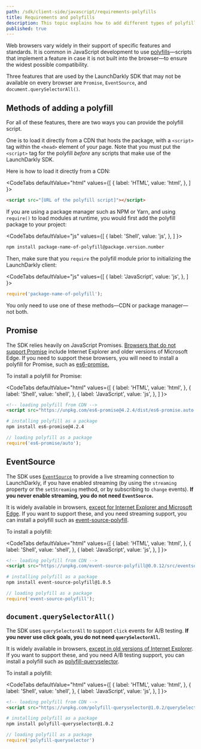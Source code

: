 ```yaml
---
path: /sdk/client-side/javascript/requirements-polyfills
title: Requirements and polyfills
description: This topic explains how to add different types of polyfills in the JavaScript SDK.
published: true
---
```


Web browsers vary widely in their support of specific features and standards. It is common in JavaScript development to use [polyfills](https://developer.mozilla.org/en-US/docs/Glossary/Polyfill)—scripts that implement a feature in case it is not built into the browser—to ensure the widest possible compatibility.

Three features that are used by the LaunchDarkly SDK that may not be available on every browser are `Promise`, `EventSource`, and `document.querySelectorAll()`.

## Methods of adding a polyfill

For all of these features, there are two ways you can provide the polyfill script.

One is to load it directly from a CDN that hosts the package, with a `<script>` tag within the `<head>` element of your page. Note that you must put the `<script>` tag for the polyfill _before_ any scripts that make use of the LaunchDarkly SDK.

Here is how to load it directly from a CDN:

<CodeTabs
  defaultValue="html"
  values={[
    { label: 'HTML', value: 'html', },
  ]
}>
<CodeTabItem value="html">

```html
<script src="[URL of the polyfill script]"></script>
```

</CodeTabItem>
</CodeTabs>

If you are using a package manager such as NPM or Yarn, and using `require()` to load modules at runtime, you would first add the polyfill package to your project:

<CodeTabs
  defaultValue="js"
  values={[
    { label: 'Shell', value: 'js', },
  ]
}>
<CodeTabItem value="js">

```bash
npm install package-name-of-polyfill@package.version.number
```

</CodeTabItem>
</CodeTabs>

Then, make sure that you `require` the polyfill module prior to initializing the LaunchDarkly client:

<CodeTabs
  defaultValue="js"
  values={[
    { label: 'JavaScript', value: 'js', },
  ]
}>
<CodeTabItem value="js">

```js
require('package-name-of-polyfill');
```

</CodeTabItem>
</CodeTabs>

You only need to use one of these methods—CDN or package manager—not both.

## Promise

The SDK relies heavily on JavaScript Promises. [Browsers that do not support Promise](https://caniuse.com/#search=Promise) include Internet Explorer and older versions of Microsoft Edge. If you need to support these browsers, you will need to install a polyfill for Promise, such as [es6-promise.](https://github.com/stefanpenner/es6-promise)

To install a polyfill for Promise:

<CodeTabs
  defaultValue="html"
  values={[
    { label: 'HTML', value: 'html', },
    { label: 'Shell', value: 'shell', },
    { label: 'JavaScript', value: 'js', },
  ]
}>
<CodeTabItem value="html">

```html
<!-- loading polyfill from CDN -->
<script src="https://unpkg.com/es6-promise@4.2.4/dist/es6-promise.auto.min.js"></script>
```

</CodeTabItem>
<CodeTabItem value="shell">

```bash
# installing polyfill as a package
npm install es6-promise@4.2.4
```

</CodeTabItem>
<CodeTabItem value="js">

```js
// loading polyfill as a package
require('es6-promise/auto');
```

</CodeTabItem>
</CodeTabs>

## EventSource

The SDK uses [`EventSource`](https://developer.mozilla.org/en-US/docs/Web/API/EventSource) to provide a live streaming connection to LaunchDarkly, if you have enabled streaming (by using the `streaming` property or the `setStreaming` method, or by subscribing to `change` events). **If you never enable streaming, you do not need `EventSource`.**

It is widely available in browsers, [except for Internet Explorer and Microsoft Edge](https://caniuse.com/#search=EventSource). If you want to support these, and you need streaming support, you can install a polyfill such as [event-source-polyfill](https://github.com/Yaffle/EventSource).

To install a polyfill:

<CodeTabs
  defaultValue="html"
  values={[
    { label: 'HTML', value: 'html', },
    { label: 'Shell', value: 'shell', },
    { label: 'JavaScript', value: 'js', },
  ]
}>
<CodeTabItem value="html">

```html
<!-- loading polyfill from CDN -->
<script src="https://unpkg.com/event-source-polyfill@0.0.12/src/eventsource.min.js"></script>
```

</CodeTabItem>
<CodeTabItem value="shell">

```bash
# installing polyfill as a package
npm install event-source-polyfill@1.0.5
```

</CodeTabItem>
<CodeTabItem value="js">

```js
// loading polyfill as a package
require('event-source-polyfill');
```

</CodeTabItem>
</CodeTabs>


## `document.querySelectorAll()`

The SDK uses `querySelectorAll` to support `click` events for A/B testing. **If you never use click goals, you do not need `querySelectorAll`.**

It is widely available in browsers, [except in old versions of Internet Explorer](https://caniuse.com/#feat=queryselector). If you want to support these, and you need A/B testing support, you can install a polyfill such as [polyfill-queryselector](https://github.com/cobbdb/polyfill-queryselector).

To install a polyfill:

<CodeTabs
  defaultValue="html"
  values={[
    { label: 'HTML', value: 'html', },
    { label: 'Shell', value: 'shell', },
    { label: 'JavaScript', value: 'js', },
  ]
}>
<CodeTabItem value="html">

```html
<!-- loading polyfill from CDN -->
<script src="https://unpkg.com/polyfill-queryselector@1.0.2/querySelector.js"></script>
```

</CodeTabItem>
<CodeTabItem value="shell">

```bash
# installing polyfill as a package
npm install polyfill-queryselector@1.0.2
```

</CodeTabItem>
<CodeTabItem value="js">

```js
// loading polyfill as a package
require('polyfill-queryselector')

```

</CodeTabItem>
</CodeTabs>
